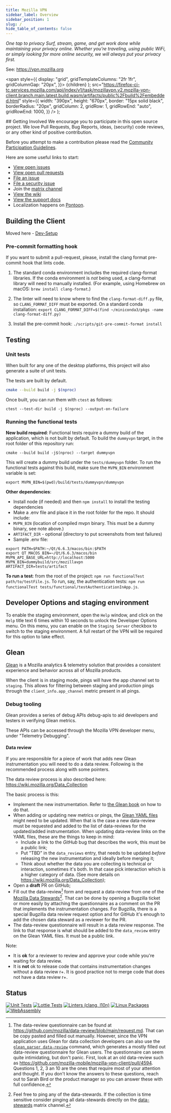 ```yaml
---
title: Mozilla VPN
sidebar_label: Overview
sidebar_position: 1
slug: /
hide_table_of_contents: false
---
```




_One tap to privacy
Surf, stream, game, and get work done while maintaining your privacy online.
Whether you’re traveling, using public WiFi, or simply looking for more online
security, we will always put your privacy first._

See: https://vpn.mozilla.org

  <span
    style={{
      display: "grid",
      gridTemplateColumns: "2fr 1fr",
      gridColumnGap: "20px",
    }}>
    {children}
  </span>
);
    src="https://firefox-ci-tc.services.mozilla.com/api/index/v1/task/mozillavpn.v2.mozilla-vpn-client.branch.main.latest.build.wasm/artifacts/public%2Fbuild%2Fembedded.html"
    style={{
      width: "390px",
      height: "670px",
      border: "15px solid black",
      borderRadius: "20px",
      gridColumn: 2,
      gridRow: 1,
      gridRowEnd: "auto",
      gridRowEnd: 1000,
    }}
  />
);

<Grid>
  <div>
  ## Getting Involved
  We encourage you to participate in this open source project. We love Pull
  Requests, Bug Reports, ideas, (security) code reviews, or any other kind of
  positive contribution.

  Before you attempt to make a contribution please read the [Community
  Participation
  Guidelines](https://www.mozilla.org/en-US/about/governance/policies/participation/).

  Here are some useful links to start:

  * [View open
    issues](https://github.com/mozilla-mobile/mozilla-vpn-client/issues)
  * [View open pull
    requests](https://github.com/mozilla-mobile/mozilla-vpn-client/pulls)
  * [File an
    issue](https://github.com/mozilla-mobile/mozilla-vpn-client/issues/new/choose)
  * [File a security
    issue](https://bugzilla.mozilla.org/enter_bug.cgi?product=Mozilla%20VPN)
  * Join the [matrix
    channel](https://chat.mozilla.org/#/room/#mozilla-vpn:mozilla.org)
  * [View the wiki](https://github.com/mozilla-mobile/mozilla-vpn-client/wiki)
  * [View the support
    docs](https://support.mozilla.org/en-US/products/firefox-private-network-vpn)
  * Localization happens on
    [Pontoon](https://pontoon.mozilla.org/projects/mozilla-vpn-client/).
  </div>
  <Preview></Preview>

</Grid>



## Building the Client

Moved here - [Dev-Setup](Building/index.md)

### Pre-commit formatting hook

If you want to submit a pull-request, please, install the clang format
pre-commit hook that lints code.

1. The standard conda environment includes the required clang-format libraries.
If the conda environment is *not* being used, a clang-format library will need
to manually installed. (For example, using Homebrew on macOS:
`brew install clang-format`.)

2. The linter will need to know where to find the `clang-format-diff.py` file, so
`CLANG_FORMAT_DIFF` must be exported. On a standard conda installation:
`export CLANG_FORMAT_DIFF=$(find ~/miniconda3/pkgs -name clang-format-diff.py)`

3. Install the pre-commit hook: `./scripts/git-pre-commit-format install`

## Testing

### Unit tests

When built for any one of the desktop platforms, this project will also generate
a suite of unit tests.

The tests are built by default.

```bash
cmake --build build -j $(nproc)
```

Once built, you can run them with `ctest` as follows:

```
ctest --test-dir build -j $(nproc) --output-on-failure
```

### Running the functional tests

**New build required**: Functional tests require a dummy build of the application, which is not
built by default. To build the `dummyvpn` target, in the root folder of this repository run:

```
cmake --build build -j$(nproc) --target dummyvpn
```

This will create a dummy build under the `tests/dummyvpn` folder. To run the functional
tests against this build, make sure the `MVPN_BIN` environment variable is set:

```
export MVPN_BIN=$(pwd)/build/tests/dummyvpn/dummyvpn
```

**Other dependencies**:
* Install node (if needed) and then `npm install` to install the testing
  dependencies
* Make a .env file and place it in the root folder for the repo. It should include:
 * `MVPN_BIN` (location of compiled mvpn binary. This must be a dummy binary, see note above.)
 * `ARTIFACT_DIR` - optional (directory to put screenshots from test failures)
 * Sample .env file:
  ```
  export PATH=$PATH:~/Qt/6.6.3/macos/bin:$PATH
  export QT_MACOS_BIN=~/Qt/6.6.3/macos/bin
  MVPN_API_BASE_URL=http://localhost:5000
  MVPN_BIN=dummybuild/src/mozillavpn
  ARTIFACT_DIR=tests/artifact
  ```

**To run a test**: from the root of the project: `npm run functionalTest path/to/testFile.js`. To run, say, the authentication tests: `npm run functionalTest tests/functional/testAuthenticationInApp.js`.

## Developer Options and staging environment

To enable the staging environment, open the `Help` window, and click on the
`Help` title text 6 times within 10 seconds to unlock the Developer Options menu.
On this menu, you can enable on the `Staging Server` checkbox to switch to the
staging environment. A full restart of the VPN will be required for this option
to take effect.

## Glean

[Glean](https://docs.telemetry.mozilla.org/concepts/glean/glean.html) is a
Mozilla analytics & telemetry solution that provides a consistent
experience and behavior across all of Mozilla products.

When the client is in staging mode, pings will have the app channel set to
`staging`. This allows for filtering between staging and production pings through the
`client_info.app_channel` metric present in all pings.

[app-channel]: https://mozilla.github.io/glean/book/reference/general/initializing.html?highlight=app%20channel#gleaninitializeconfiguration

### Debug tooling

Glean provides a series of debug APIs debug-apis to aid developers and testers
in verifying Glean metrics.

These APIs can be accessed through the Mozilla VPN developer menu, under "Telemetry Debugging".

#### Data review

If you are responsible for a piece of work that adds new Glean instrumentation you will need to do a data review.
Following is the recommended process along with some pointers.

The data review process is also described here: https://wiki.mozilla.org/Data_Collection

The basic process is this:

* Implement the new instrumentation. Refer to [the Glean book](https://mozilla.github.io/glean/book/user/metrics/adding-new-metrics.html) on how to do that.
* When adding or updating new metrics or pings, the [Glean YAML files](https://github.com/mozilla-mobile/mozilla-vpn-client/tree/main/glean) might need to be updated.
  When that is the case a new data-review must be requested and added to the list of data-reviews for the updated/added instrumentation.
  When updating data-review links on the YAML files, these are the things to keep in mind:
  * Include a link to the *GitHub* bug that describes the work, this must be a public link;
  * Put "TBD" in the `data_reviews` entry, that needs to be updated *before* releasing the new instrumentation and ideally before merging it;
  * Think about whether the data you are collecting is technical or interaction, sometimes it's both. In that case pick interaction which is a higher category of data. (See more details on https://wiki.mozilla.org/Data_Collection);
* Open a **draft** PR on GitHub;
* Fill out the data-review[^1] form and request a data-review from one of the [Mozilla Data Stewards](https://wiki.mozilla.org/Data_Collection)[^2].
  That can be done by opening a Bugzilla ticket or more easily by attaching the questionnaire as a comment on the PR that implements the instrumentation changes.
  For Bugzilla, there is a special Bugzilla data review request option and for GitHub it's enough to add the chosen data steward as a reviewer for the PR.
* The data-review questionnaire will result in a data review response. The link to that response is what should be added to the `data_review` entry on the Glean YAML files.
  It must be a public link.

 Note:
 - It is **ok** for a reviewer to review and approve your code while you're waiting for data review.
 - It is **not** ok to release code that contains instrumentation changes without a data review r+. It is good practice not to merge code that does not have a data review r+.

[^1]: The data-review questionnaire can be found at https://github.com/mozilla/data-review/blob/main/request.md. That can be copy pasted and filled out manually. However,
since the VPN application uses Glean for data collection developers can also use the [`glean_parser data-review`](https://mozilla.github.io/glean_parser/) command,
which generates a mostly filled out data-review questionnaire for Glean users. The questionnaire can seem quite intimidating, but don't panic.
First, look at an old data-review such as https://github.com/mozilla-mobile/mozilla-vpn-client/pull/4594.
Questions 1, 2, 3 an 10 are the ones that require most of your attention and thought.
If you don't know the answers to these questions, reach out to Sarah Bird or the product manager so you can answer these with full confidence.
[^2]: Feel free to ping any of the data-stewards. If the collection is time sensitive consider pinging all data-stewards directly on the [data-stewards](https://matrix.to/#/#data-stewards:mozilla.org) matrix channel.

## Status

[![Unit Tests](https://github.com/mozilla-mobile/mozilla-vpn-client/actions/workflows/test_unit.yaml/badge.svg)](https://github.com/mozilla-mobile/mozilla-vpn-client/actions/workflows/test_unit.yaml)
[![Lottie Tests](https://github.com/mozilla-mobile/mozilla-vpn-client/actions/workflows/test_lottie.yaml/badge.svg)](https://github.com/mozilla-mobile/mozilla-vpn-client/actions/workflows/test_lottie.yaml)
[![Linters (clang, l10n)](https://github.com/mozilla-mobile/mozilla-vpn-client/actions/workflows/linters.yaml/badge.svg)](https://github.com/mozilla-mobile/mozilla-vpn-client/actions/workflows/linters.yaml)
[![Linux Packages](https://github.com/mozilla-mobile/mozilla-vpn-client/actions/workflows/linux.yaml/badge.svg)](https://github.com/mozilla-mobile/mozilla-vpn-client/actions/workflows/linux.yaml)
[![WebAssembly](https://github.com/mozilla-mobile/mozilla-vpn-client/actions/workflows/wasm.yaml/badge.svg)](https://github.com/mozilla-mobile/mozilla-vpn-client/actions/workflows/wasm.yaml)

